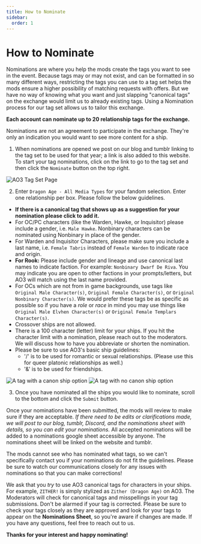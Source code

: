 ```yaml
---
title: How to Nominate
sidebar:
  order: 1
---
```



# How to Nominate

Nominations are where you help the mods create the tags you want to see in the
event. Because tags may or may not exist, and can be formatted in so many
different ways, restricting the tags you can use to a tag set helps the mods
ensure a higher possibility of matching requests with offers. But we have no way
of knowing what you want and just slapping "canonical tags" on the exchange
would limit us to already existing tags. Using a Nomination process for our tag
set allows us to tailor this exchange.

**Each account can nominate up to 20 relationship tags for the exchange.**

<p role="note">
  Nominations are not an agreement to participate in the exchange. They're only
  an indication you would want to see more content for a ship.
</p>

<p> </p>

1. When nominations are opened we post on our blog and tumblr linking to the tag
   set to be used for that year; a link is also added to this website. To start
   your tag nominations, click on the link to go to the tag set and then click
   the `Nominate` button on the top right.

<Image src={nominate} alt="AO3 Tag Set Page" />

2. Enter `Dragon Age - All Media Types` for your fandom selection. Enter one
   relationship per box. Please follow the below guidelines.

<Aside type="note" icon="document" title="Nomination Guidelines">

- **If there is a canonical tag that shows up as a suggestion for your
  nomination please click to add it.**
- For OC/PC characters (like the Warden, Hawke, or Inquisitor) please include a
  gender, i.e. `Male Hawke`. Nonbinary characters can be nominated using
  Nonbinary in place of the gender.
- For Warden and Inquisitor Characters, please make sure you include a last
  name, i.e. `Female Tabris` instead of `Female Warden` to indicate race and
  origin.
- **For Rook:** Please include gender and lineage and use canonical last names
  to indicate faction. For example: `Nonbinary Dwarf De Riva`. You may indicate
  you are open to other factions in your prompts/letters, but AO3 will match
  using the last name provided.
- For OCs which are not from in game backgrounds, use tags like
  `Original Male Character(s)`, `Original Female Character(s)`, or
  `Original Nonbinary Character(s)`. We would prefer these tags be as specific
  as possible so if you have a _role_ or _race_ in mind you may use things like
  `Original Male Elvhen Character(s)` or
  `Original Female Templars Character(s)`.
- Crossover ships are not allowed.
- There is a 100 character (letter) limit for your ships. If you hit the
  character limit with a nomination, please reach out to the moderators. We will
  discuss how to have you abbreviate or shorten the nomination.
- Please be sure to use AO3's basic ship guidelines:
  - '/' is to be used for romantic or sexual relationships. (Please use this for
    queer platonic relationships as well.)
  - '&' is to be used for friendships.

</Aside>

<Image src={canon} alt="A tag with a canon ship option" />

<Image src={nocanon} alt="A tag with no canon ship option" />

3. Once you have nominated all the ships you would like to nominate, scroll to
   the bottom and click the `Submit` button.

Once your nominations have been submitted, the mods will review to make sure if
they are acceptable. _If there need to be edits or clarifications made, we will
post to our blog, tumblr, Discord, and the nominations sheet with details, so
you can edit your nominations._ All accepted nominations will be added to a
nominations google sheet accessible by anyone. The nominations sheet will be
linked on the website and tumblr.

<Aside type="note" icon="document">

The mods cannot see who has nominated what tags, so we can't specifically
contact you if your nominations do not fit the guidelines. Please be sure to
watch our communications closely for any issues with nominations so that you can
make corrections!

</Aside>

We ask that you _try_ to use AO3 canonical tags for characters in your ships.
For example, `ZITHER!` is simply stylized as `Zither (Dragon Age)` on AO3. The
Moderators will check for canonical tags and misspellings in your tag
submissions. Don't be alarmed if your tag is corrected. Please be sure to check
your tags closely as they are approved and look for your tags to appear on the
**Nominations Sheet**, so you're aware if changes are made. If you have any
questions, feel free to reach out to us.

**Thanks for your interest and happy nominating!**
